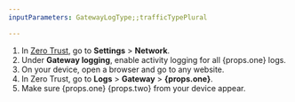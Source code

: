 ```yaml
---
inputParameters: GatewayLogType;;trafficTypePlural

---
```



1. In [Zero Trust](https://one.dash.cloudflare.com), go to **Settings** > **Network**.
2. Under **Gateway logging**, enable activity logging for all {props.one} logs.
3. On your device, open a browser and go to any website.
4. In Zero Trust, go to **Logs** > **Gateway** > **{props.one}**.
5. Make sure {props.one} {props.two} from your device appear.
